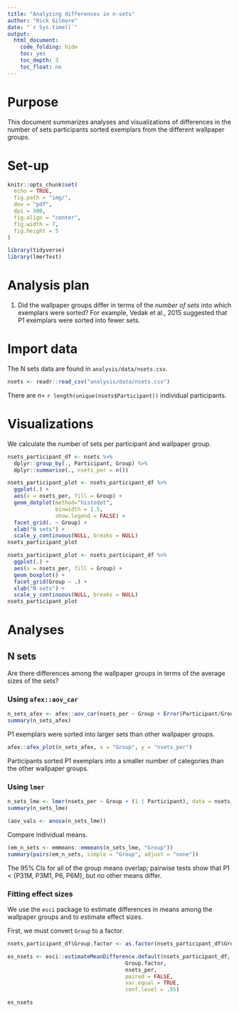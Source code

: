 ```yaml
---
title: "Analyzing differences in n-sets"
author: "Rick Gilmore"
date: "`r Sys.time()`"
output: 
  html_document:
    code_folding: hide
    toc: yes
    toc_depth: 3
    toc_float: no
---
```


# Purpose

This document summarizes analyses and visualizations of differences in the number of sets participants sorted exemplars from the different wallpaper groups.

# Set-up

```r
knitr::opts_chunk$set(
  echo = TRUE,
  fig.path = "img/",
  dev = "pdf",
  dpi = 300,
  fig.align = "center",
  fig.width = 7,
  fig.height = 5
)

library(tidyverse)
library(lmerTest)
```

# Analysis plan

1. Did the wallpaper groups differ in terms of the *number of sets* into which exemplars were sorted? For example, Vedak et al., 2015 suggested that P1 exemplars were sorted into fewer sets.

# Import data

The N sets data are found in `analysis/data/nsets.csv`.

```r
nsets <- readr::read_csv("analysis/data/nsets.csv")
```

There are $n=$ `r length(unique(nsets$Participant))` individual participants.

# Visualizations

We calculate the number of sets per participant and wallpaper group.

```r
nsets_participant_df <- nsets %>%
  dplyr::group_by(., Participant, Group) %>%
  dplyr::summarise(., nsets_per = n())
```
```r
nsets_participant_plot <- nsets_participant_df %>%
  ggplot(.) +
  aes(x = nsets_per, fill = Group) +
  geom_dotplot(method="histodot",
               binwidth = 1.5,
               show.legend = FALSE) +
  facet_grid(. ~ Group) +
  xlab("N sets") +
  scale_y_continuous(NULL, breaks = NULL)
nsets_participant_plot
```

```r
nsets_participant_plot <- nsets_participant_df %>%
  ggplot(.) +
  aes(x = nsets_per, fill = Group) +
  geom_boxplot() +
  facet_grid(Group ~ .) +
  xlab("N sets") +
  scale_y_continuous(NULL, breaks = NULL)
nsets_participant_plot
```

# Analyses

## N sets

Are there differences among the wallpaper groups in terms of the average sizes of the sets?

### Using `afex::aov_car`

```r
n_sets_afex <- afex::aov_car(nsets_per ~ Group + Error(Participant/Group), data = nsets_participant_df)
summary(n_sets_afex)
```

P1 exemplars were sorted into larger sets than other wallpaper groups.

```r
afex::afex_plot(n_sets_afex, x = "Group", y = "nsets_per")
```

Participants sorted P1 exemplars into a smaller number of categories than the other wallpaper groups.


### Using `lmer`

```r
n_sets_lme <- lmer(nsets_per ~ Group + (1 | Participant), data = nsets_participant_df)
summary(n_sets_lme)
```

```r
(aov_vals <- anova(n_sets_lme))
```

Compare individual means.

```r
(em_n_sets <- emmeans::emmeans(n_sets_lme, "Group"))
summary(pairs(em_n_sets, simple = "Group", adjust = "none"))
```
The 95% CIs for all of the group means overlap; pairwise tests show that P1 < \{P31M, P3M1, P6, P6M\}, but no other means differ.

### Fitting effect sizes

We use the `esci` package to estimate differences in means among the wallpaper groups and to estimate effect sizes.

First, we must convert `Group` to a factor.

```r
nsets_participant_df$Group.factor <- as.factor(nsets_participant_df$Group)
```


```r
es_nsets <- esci::estimateMeanDifference.default(nsets_participant_df,
                                     Group.factor,
                                     nsets_per,
                                     paired = FALSE,
                                     var.equal = TRUE,
                                     conf.level = .95)

es_nsets
```
